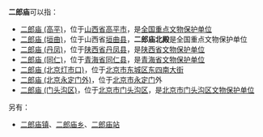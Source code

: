 '''二郎庙'''可以指：
* [[二郎庙_(高平)|二郎庙 (高平)]]，位于[[山西省|山西省]][[高平市|高平市]]，是[[全国重点文物保护单位|全国重点文物保护单位]]
* [[二郎庙_(垣曲)|二郎庙 (垣曲)]]，位于山西省[[垣曲县|垣曲县]]，'''二郎庙北殿'''是全国重点文物保护单位
* [[二郎庙_(丹凤)|二郎庙 (丹凤)]]，位于[[陕西省|陕西省]][[丹凤县|丹凤县]]，是[[陕西省文物保护单位|陕西省文物保护单位]]
* [[二郎庙_(同仁)|二郎庙 (同仁)]]，位于[[青海省|青海省]][[同仁县|同仁县]]，是[[青海省文物保护单位|青海省文物保护单位]]
* [[二郎庙_(北京灯市口)|二郎庙 (北京灯市口)]]，位于[[北京市|北京市]][[东城区_(北京市)|东城区]][[东四南大街|东四南大街]]
* [[二郎庙_(北京永定门外)|二郎庙 (北京永定门外)]]，位于[[北京市|北京市]][[永定门|永定门]]外
* [[二郎庙_(门头沟区)|二郎庙 (门头沟区)]]，位于[[北京市|北京市]][[门头沟区|门头沟区]]，是[[北京市门头沟区文物保护单位|北京市门头沟区文物保护单位]]

另有：
* [[二郎庙镇|二郎庙镇]]、[[二郎庙乡|二郎庙乡]]、[[二郎庙站|二郎庙站]]
{{disambig|er|cat=三字建築物消歧義}}